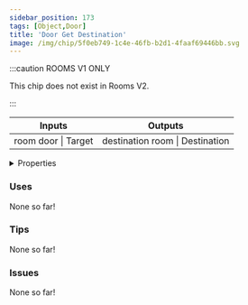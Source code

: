 ```yaml
---
sidebar_position: 173
tags: [Object,Door]
title: 'Door Get Destination'
image: /img/chip/5f0eb749-1c4e-46fb-b2d1-4faaf69446bb.svg
---
```




:::caution ROOMS V1 ONLY
    
This chip does not exist in Rooms V2.

:::


<IChip uuid="5f0eb749-1c4e-46fb-b2d1-4faaf69446bb"/>

<table><thead><tr><th>Inputs</th><th>Outputs</th></tr></thead><tbody><tr><td>room door | Target</td><td>destination room | Destination</td></tr></tbody></table>

<details>
  <summary>Properties</summary>
  <div>
    <div>
    <table>
      <tbody>
        <tr>
          <td>Is beta required?</td>
          <td>No</td>
        </tr>
        <tr>
          <td>Is chip a trolling risk?</td>
          <td>No</td>
        </tr>
        <tr>
          <td>Is chip a role assignment risk?</td>
          <td>No</td>
        </tr>
        <tr>
          <td>Chip UUID</td>
          <td>5f0eb749-1c4e-46fb-b2d1-4faaf69446bb</td>
        </tr>
        <tr>
          <td>Room availability</td>
          <td>Rooms V1 only</td>
        </tr>
      </tbody>
    </table>
    </div>
  </div>
</details>

### Uses

None so far!

### Tips

None so far!

### Issues

None so far!
